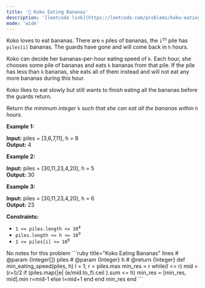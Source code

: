 ```yaml
---
title: '🧀 Koko Eating Bananas'
description: '[leetcode link](https://leetcode.com/problems/koko-eating-bananas/description/)'
mode: 'wide'
---
```

<Tabs>
  <Tab title="Question" icon="circle-question" iconType="regular">
    <Card>
      <p>Koko loves to eat bananas. There are <code>n</code> piles of bananas, the <code>i<sup>th</sup></code> pile has <code>piles[i]</code> bananas. The guards have gone and will come back in <code>h</code> hours.</p>  <p>Koko can decide her bananas-per-hour eating speed of <code>k</code>. Each hour, she chooses some pile of bananas and eats <code>k</code> bananas from that pile. If the pile has less than <code>k</code> bananas, she eats all of them instead and will not eat any more bananas during this hour.</p>  <p>Koko likes to eat slowly but still wants to finish eating all the bananas before the guards return.</p>  <p>Return <em>the minimum integer</em> <code>k</code> <em>such that she can eat all the bananas within</em> <code>h</code> <em>hours</em>.</p>   <p><strong class="example">Example 1:</strong></p>   <strong>Input:</strong> piles = [3,6,7,11], h = 8 <br/> <strong>Output:</strong> 4   <p><strong class="example">Example 2:</strong></p>   <strong>Input:</strong> piles = [30,11,23,4,20], h = 5 <br/> <strong>Output:</strong> 30   <p><strong class="example">Example 3:</strong></p>   <strong>Input:</strong> piles = [30,11,23,4,20], h = 6 <br/> <strong>Output:</strong> 23    <p><strong>Constraints:</strong></p>  <ul>  <li><code>1 &lt;= piles.length &lt;= 10<sup>4</sup></code></li>  <li><code>piles.length &lt;= h &lt;= 10<sup>9</sup></code></li>  <li><code>1 &lt;= piles[i] &lt;= 10<sup>9</sup></code></li> </ul> 
    </Card>
  </Tab>
  <Tab title="Solution" icon="lightbulb" iconType="regular" >
    <Card>
      No notes for this problem
    </Card>
  <Expandable title="code">
    <CodeGroup dropdown>
```ruby title="Koko Eating Bananas" lines
# @param {Integer[]} piles
# @param {Integer} h
# @return {Integer}
def min_eating_speed(piles, h)
  l = 1; r = piles.max
  min_res = r
  while(l <= r)
    mid = (r+l)/2
    if (piles.map{|e| (e/mid.to_f).ceil }.sum <= h)
      min_res = [min_res, mid].min
      r=mid-1
    else
      l=mid+1
    end
  end
  min_res
end
```
    </CodeGroup>
  </Expandable>
  </Tab>
</Tabs>